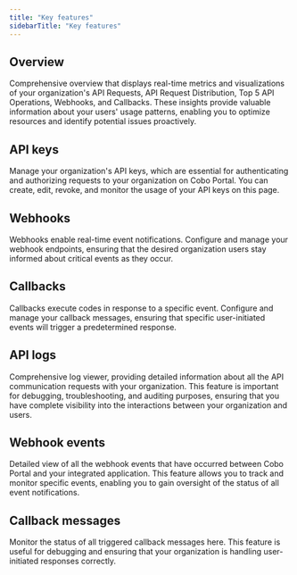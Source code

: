 ```yaml
---
title: "Key features"
sidebarTitle: "Key features"
---
```


## Overview
Comprehensive overview that displays real-time metrics and visualizations of your organization's API Requests, API Request Distribution, Top 5 API Operations, Webhooks, and Callbacks. These insights provide valuable information about your users' usage patterns, enabling you to optimize resources and identify potential issues proactively.

## API keys
Manage your organization's API keys, which are essential for authenticating and authorizing requests to your organization on Cobo Portal. You can create, edit, revoke, and monitor the usage of your API keys on this page.

## Webhooks
Webhooks enable real-time event notifications. Configure and manage your webhook endpoints, ensuring that the desired organization users stay informed about critical events as they occur.

## Callbacks
Callbacks execute codes in response to a specific event. Configure and manage your callback messages, ensuring that specific user-initiated events will trigger a predetermined response.

## API logs
Comprehensive log viewer, providing detailed information about all the API communication requests with your organization. This feature is important for debugging, troubleshooting, and auditing purposes, ensuring that you have complete visibility into the interactions between your organization and users.

## Webhook events
Detailed view of all the webhook events that have occurred between Cobo Portal and your integrated application. This feature allows you to track and monitor specific events, enabling you to gain oversight of the status of all event notifications.

## Callback messages
Monitor the status of all triggered callback messages here. This feature is useful for debugging and ensuring that your organization is handling user-initiated responses correctly.